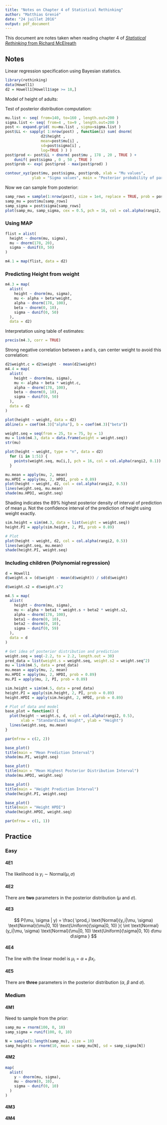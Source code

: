 ```yaml
---
title: "Notes on Chapter 4 of Statistical Rethinking"
author: "Matthias Grenié"
date: "24 juillet 2016"
output: pdf_document
---
```


This document are notes taken when reading chapter 4 of [*Statistical Rethinking* from Richard McElreath](http://xcelab.net/rm/statistical-rethinking/)


## Notes

Linear regression specification using Bayesian statistics.

```r
library(rethinking)
data(Howell1)
d2 = Howell1[Howell1$age >= 18,]
```


Model of height of adults:

\begin{equation*}
  \left.
    \begin{array}{ll}
      h_i & \sim \text{Normal}(\mu, \sigma), \\
      \mu_i & \sim \text{Normal}(178, 20), \\
      \sigma & \sim \text{Uniform}(0, 50)
    \end{array}
  \right\}
  \Leftrightarrow h_i = \mu + \epsilon_i, \epsilon_i \sim \text{Normal}(0, \sigma)
\end{equation*}

Test of posterior distribution computation:

```r
mu.list <- seq( from=140, to=160 , length.out=200 )
sigma.list <- seq( from=4 , to=9 , length.out=200 )
post <- expand.grid( mu=mu.list , sigma=sigma.list )
post$LL <- sapply( 1:nrow(post) , function(i) sum( dnorm(
                d2$height ,
                mean=post$mu[i] ,
                sd=post$sigma[i] ,
                log=TRUE ) ) )
post$prod <- post$LL + dnorm( post$mu , 178 , 20 , TRUE ) +
    dunif( post$sigma , 0 , 50 , TRUE )
post$prob <- exp( post$prod - max(post$prod) )
```

```r
contour_xyz(post$mu, post$sigma, post$prob, xlab = "Mu values",
            ylab = "Sigma values", main = "Posterior probability of param values")
```

Now we can sample from posterior:

```r
samp_rows = sample(1:nrow(post), size = 1e4, replace = TRUE, prob = post$prob)
samp_mu = post$mu[samp_rows]
samp_sigma = post$sigma[samp_rows]
plot(samp_mu, samp_sigma, cex = 0.5, pch = 16, col = col.alpha(rangi2, 0.1))
```

### Using MAP

```r
flist = alist(
  height ~ dnorm(mu, sigma),
  mu ~ dnorm(178, 20),
  sigma ~ dunif(0, 50)
)

m4.1 = map(flist, data = d2)
```

### Predicting Height from weight

```r
m4.3 = map(
  alist(
    height ~ dnorm(mu, sigma),
    mu <- alpha + beta*weight,
    alpha ~ dnorm(178, 100),
    beta ~ dnorm(0, 10),
    sigma ~ dunif(0, 50)
  ),
  data = d2)
```

Interpretation using table of estimates:

```r
precis(m4.3, corr = TRUE)
```

Strong negative correlation between `a` and `b`, can center weight to avoid this correlation:

```r
d2$weight.c = d2$weight - mean(d2$weight)
m4.4 = map(
  alist(
    height ~ dnorm(mu, sigma),
    mu <- alpha + beta * weight.c,
    alpha ~ dnorm(178, 100),
    beta ~ dnorm(0, 10),
    sigma ~ dunif(0, 50)
  ),
  data = d2
)
```

```r
plot(height ~ weight, data = d2)
abline(a = coef(m4.3)["alpha"], b = coef(m4.3)["beta"])
```

```r
weight.seq = seq(from = 25, to = 75, by = 1)
mu = link(m4.3, data = data.frame(weight = weight.seq))
str(mu)

plot(height ~ weight, type = "n", data = d2)
  for (i in 1:51) {
    points(weight.seq, mu[i,], pch = 16, col = col.alpha(rangi2, 0.1))
  }
```

```r
mu.mean = apply(mu, 2, mean)
mu.HPDI = apply(mu, 2, HPDI, prob = 0.89)
plot(height ~ weight, d2, col = col.alpha(rangi2, 0.5))
lines(weight.seq, mu.mean)
shade(mu.HPDI, weight.seq)
```

Shading indicates the 89% highest posterior density of interval of prediction of mean $\mu$. Not the confidence interval of the prediction of height using weight exactly.

```r
sim.height = sim(m4.3, data = list(weight = weight.seq))
height.PI = apply(sim.height, 2, PI, prob = 0.89)

# Plot
plot(height ~ weight, d2, col = col.alpha(rangi2, 0.5))
lines(weight.seq, mu.mean)
shade(height.PI, weight.seq)
```


### Including children (Polynomial regression)

```r
d = Howell1
d$weight.s = (d$weight - mean(d$weight)) / sd(d$weight)

d$weight.s2 = d$weight.s^2

m4.5 = map(
  alist(
    height ~ dnorm(mu, sigma),
    mu <- alpha + beta1 * weight.s + beta2 * weight.s2,
    alpha ~ dnorm(178, 100),
    beta1 ~ dnorm(0, 10),
    beta2 ~ dnorm(0, 10),
    sigma ~ dunif(0, 59)
  ),
  data = d
)
```

```r
# Get idea of posterior distribution and prediction
weight.seq = seq(-2.2, to = 2.2, length.out = 30)
pred_data = list(weight.s = weight.seq, weight.s2 = weight.seq^2)
mu = link(m4.5, data = pred_data)
mu.mean = apply(mu, 2, mean)
mu.HPDI = apply(mu, 2, HPDI, prob = 0.89)
mu.PI = apply(mu, 2, PI, prob = 0.89)

sim.height = sim(m4.5, data = pred_data)
height.PI = apply(sim.height, 2, PI, prob = 0.89)
height.HPDI = apply(sim.height, 2, HPDI, prob = 0.89)
```

```r
# Plot of data and model
base_plot = function() {
  plot(height ~ weight.s, d, col = col.alpha(rangi2, 0.5),
       xlab = "Standardized Weight", ylab = "Height")
  lines(weight.seq, mu.mean)
}

par(mfrow = c(2, 2))

base_plot()
title(main = "Mean Prediction Interval")
shade(mu.PI, weight.seq)

base_plot()
title(main = "Mean Highest Posterior Distribution Interval")
shade(mu.HPDI, weight.seq)

base_plot()
title(main = "Height Prediction Interval")
shade(height.PI, weight.seq)

base_plot()
title(main = "Height HPDI")
shade(height.HPDI, weight.seq)

par(mfrow = c(1, 1))
```


## Practice

### Easy

#### 4E1
The likelihood is $y_i \sim \text{Normal}(\mu, \sigma)$


#### 4E2
There are **two** parameters in the posterior distribution ($\mu$ and $\sigma$).


#### 4E3
$$
P(\mu, \sigma | y) = \frac{
    \prod_i \text{Normal}(y_i|\mu, \sigma) \text{Normal}(\mu|0, 10) \text{Uniform}(\sigma|0, 10)
  }{
    \int \text{Normal}(y_i|\mu, \sigma) \text{Normal}(\mu|0, 10) \text{Uniform}(\sigma|0, 10) d\mu d\sigma
  }
$$


#### 4E4
The line with the linear model is $\mu_i = \alpha + \beta x_i$.

#### 4E5
There are **three** parameters in the posterior distribution ($\alpha$, $\beta$ and $\sigma$).


### Medium

#### 4M1

Need to sample from the prior:

```r
samp_mu = rnorm(100, 0, 10)
samp_sigma = runif(100, 0, 10)

N = sample(1:length(samp_mu), size = 10)
samp_heights = rnorm(10, mean = samp_mu[N], sd = samp_sigma[N])
```


#### 4M2
```r
map(
  alist(
    y ~ dnorm(mu, sigma),
    mu ~ dnorm(0, 10),
    sigma ~ dunif(0, 10)
  )
)
```


#### 4M3
\begin{align*}
  y_i \sim& \text{Normal}(\mu_i, \sigma), \\
  \mu_i =& a + b \times x_i, \\
  a \sim& \text{Normal}(0, 50), \\
  b \sim& \text{Uniform}(0, 10), \\
  \sigma \sim& \text{Uniform}(0, 50)
\end{align*}

#### 4M4
\begin{align*}
  \text{height}_i \sim& \text{Normal}(\mu_i, \sigma), \\
  \mu_i =& a + b \text{year}_i
\end{align*}
